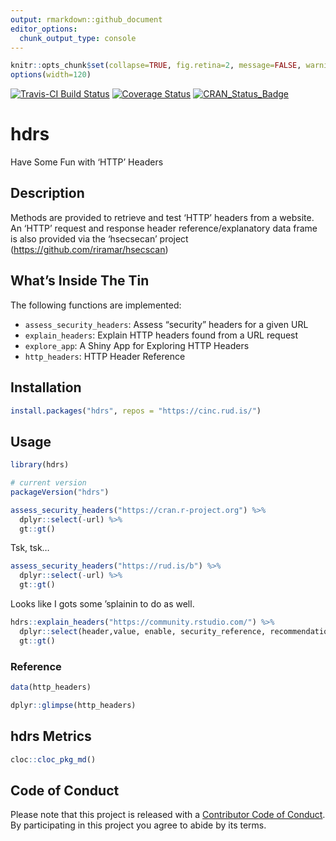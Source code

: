 ```yaml
---
output: rmarkdown::github_document
editor_options: 
  chunk_output_type: console
---
```

```r
knitr::opts_chunk$set(collapse=TRUE, fig.retina=2, message=FALSE, warning=FALSE)
options(width=120)
```

[![Travis-CI Build Status](https://travis-ci.org/hrbrmstr/hdrs.svg?branch=master)](https://travis-ci.org/hrbrmstr/hdrs) 
[![Coverage Status](https://codecov.io/gh/hrbrmstr/hdrs/branch/master/graph/badge.svg)](https://codecov.io/gh/hrbrmstr/hdrs)
[![CRAN_Status_Badge](http://www.r-pkg.org/badges/version/hdrs)](https://cran.r-project.org/package=hdrs)

# hdrs

Have Some Fun with 'HTTP' Headers

## Description

Methods are provided to retrieve and test 'HTTP' headers from 
a website. An 'HTTP' request and response header reference/explanatory
data frame is also provided via the 'hsecsecan' project 
(<https://github.com/riramar/hsecscan>)

## What's Inside The Tin

The following functions are implemented:

- `assess_security_headers`:	Assess "security" headers for a given URL
- `explain_headers`:	Explain HTTP headers found from a URL request
- `explore_app`:	A Shiny App for Exploring HTTP Headers
- `http_headers`:	HTTP Header Reference

## Installation

```r
install.packages("hdrs", repos = "https://cinc.rud.is/")
```

## Usage

```r
library(hdrs)

# current version
packageVersion("hdrs")

```

```r
assess_security_headers("https://cran.r-project.org") %>% 
  dplyr::select(-url) %>% 
  gt::gt()
```

Tsk, tsk&hellip;

```r
assess_security_headers("https://rud.is/b") %>% 
  dplyr::select(-url) %>% 
  gt::gt()
```

Looks like I gots some 'splainin to do as well.

```r
hdrs::explain_headers("https://community.rstudio.com/") %>% 
  dplyr::select(header,value, enable, security_reference, recommendations) %>% 
  gt::gt()
```

### Reference

```r
data(http_headers)

dplyr::glimpse(http_headers)
```

## hdrs Metrics

```r
cloc::cloc_pkg_md()
```

## Code of Conduct

Please note that this project is released with a [Contributor Code of Conduct](CONDUCT.md). 
By participating in this project you agree to abide by its terms.
